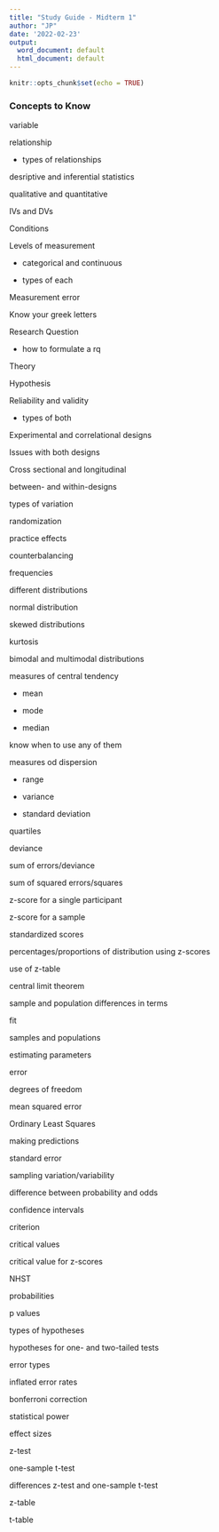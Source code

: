 ```yaml
---
title: "Study Guide - Midterm 1"
author: "JP"
date: '2022-02-23'
output:
  word_document: default
  html_document: default
---
```


```r
knitr::opts_chunk$set(echo = TRUE)
```

### Concepts to Know

variable

relationship

  - types of relationships
  
desriptive and inferential statistics

qualitative and quantitative

IVs and DVs

Conditions

Levels of measurement

  - categorical and continuous
  
  - types of each
  
Measurement error

Know your greek letters

Research Question

  - how to formulate a rq
  
Theory

Hypothesis

Reliability and validity

  - types of both
  
Experimental and correlational designs

Issues with both designs

Cross sectional and longitudinal

between- and within-designs

types of variation

randomization

practice effects

counterbalancing

frequencies

different distributions

normal distribution

skewed distributions

kurtosis

bimodal and multimodal distributions

measures of central tendency

  - mean
  
  - mode
  
  - median
  
know when to use any of them

measures od dispersion

  - range
  
  - variance
  
  - standard deviation
  
quartiles

deviance

sum of errors/deviance

sum of squared errors/squares

z-score for a single participant

z-score for a sample

standardized scores

percentages/proportions of distribution using z-scores

use of z-table

central limit theorem

sample and population differences in terms

fit

samples and populations

estimating parameters

error

degrees of freedom

mean squared error

Ordinary Least Squares

making predictions

standard error

sampling variation/variability

difference between probability and odds

confidence intervals

criterion

critical values

critical value for z-scores

NHST

probabilities

p values

types of hypotheses

hypotheses for one- and two-tailed tests

error types

inflated error rates

bonferroni correction

statistical power

effect sizes

z-test

one-sample t-test

differences z-test and one-sample t-test

z-table

t-table
